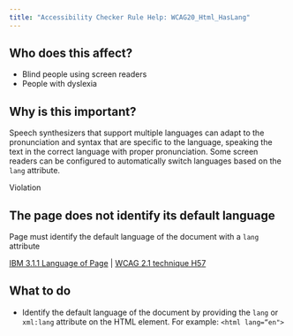 ```yaml
---
title: "Accessibility Checker Rule Help: WCAG20_Html_HasLang"
---
```


<div className="toolHelp">
<Row>
<Column colLg={5} colMd={3} colSm={4} className="toolLeft">

## Who does this affect?

* Blind people using screen readers 
* People with dyslexia

## Why is this important?

Speech synthesizers that support multiple languages can adapt to the pronunciation and syntax that are specific to the language, speaking the text in the correct language with proper pronunciation. Some screen readers can be configured to automatically switch languages based on the `lang` attribute.

</Column>
<Column colLg={11} colMd={5} colSm={4} className="toolMain">

<div className="level-violation">
Violation
</div>

## The page does not identify its default language 
Page must identify the default language of the document with a `lang` attribute

[IBM 3.1.1 Language of Page](http://www.ibm.com/able/guidelines/ci162/language_of_page.html) | [WCAG 2.1 technique H57](https://www.w3.org/WAI/WCAG21/Techniques/html/H57)

<div id="elementLocation">
</div>

## What to do

* Identify the default language of the document by providing the `lang` or `xml:lang` attribute on the HTML element.
For example: `<html lang=“en">`

</Column>
</Row>
</div>

